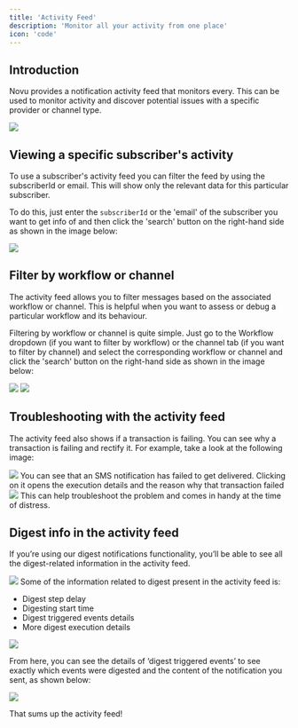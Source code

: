 ```yaml
---
title: 'Activity Feed'
description: 'Monitor all your activity from one place'
icon: 'code'
---
```


## Introduction
Novu provides a notification activity feed that monitors every. This can be used to monitor activity and discover potential issues with a specific provider or channel type.

<Frame caption="Activity feed in Novu"><img src="/images/activity-feed.png" /> </Frame>

## Viewing a specific subscriber's activity

To use a subscriber's activity feed you can filter the feed by using the subscriberId or email. This will show only the relevant data for this particular subscriber.

To do this, just enter the `subscriberId` or the 'email' of the subscriber you want to get info of and then click the 'search' button on the right-hand side as shown in the image below:

<Frame caption="Viewing a specific subscriber's activity"><img src="/images/sub-activity.png" /> </Frame>

## Filter by workflow or channel

The activity feed allows you to filter messages based on the associated workflow or channel. This is helpful when you want to assess or debug a particular workflow and its behaviour.

Filtering by workflow or channel is quite simple. Just go to the Workflow dropdown (if you want to filter by workflow) or the channel tab (if you want to filter by channel) and select the corresponding workflow or channel and click the 'search' button on the right-hand side as shown in the image below:
<Frame caption="Filtering by workflow"><img src="/images/filtering-by-workflow.png" /> </Frame>
<Frame caption="Filtering by channel"><img src="/images/filtering-by-channel.png" /> </Frame>

## Troubleshooting with the activity feed

The activity feed also shows if a transaction is failing. You can see why a transaction is failing and rectify it. For example, take a look at the following image:
<Frame caption="Troubleshooting with the activity feed"><img src="/images/troubleshoot.png" /> </Frame>
You can see that an SMS notification has failed to get delivered. Clicking on it opens the execution details and the reason why that transaction failed

<Frame caption="Filtering by channel"><img src="/images/execution-details-for-sms.png" /> </Frame>
This can help troubleshoot the problem and comes in handy at the time of distress.

## Digest info in the activity feed

If you’re using our digest notifications functionality, you’ll be able to see all the digest-related information in the activity feed.
<Frame caption="Filtering by channel"><img src="/images/digest-info.png" /> </Frame>
Some of the information related to digest present in the activity feed is:

- Digest step delay
- Digesting start time
- Digest triggered events details
- More digest execution details

<Frame caption="Execution details for digest"><img src="/images/execution-details-for-digest.png" /> </Frame>

From here, you can see the details of ‘digest triggered events’ to see exactly which events were digested and the content of the notification you sent, as shown below:

<Frame caption="Digest execution detail shows which events were digested and the content of notification that was sent"><img src="/images/digest.gif" /> </Frame>

That sums up the activity feed!